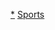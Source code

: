 {{portal|歐洲|體育運動}}
{{Year by category
| m = 1
| c = 9
| d = 2
| y = 8
| cat = 歐洲體育
| sortkey = 歐洲體育
| in = 
| parent = 各年份歐洲體育
| subcat = 1928年歐洲
}}
[[Category:1928年體育|*]]
[[Category:1928年歐洲|Sports]]